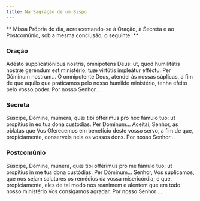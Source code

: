 ```yaml
---
title: Na Sagração de um Bispo
---
```


**
Missa Própria do dia, acrescentando-se à Oração, à Secreta e ao Postcomúnio,
sob a mesma conclusão, o seguinte:
**

### Oração

<div class="side-by-side not-content">
  <span>
    Adésto supplicatiónibus nostris, omnípotens Deus: ut, quod humilitátis nostræ geréndum est
    ministério, tuæ virtútis impleátur efféctu. Per Dóminum nostrum...
  </span>
  <span>
    Ó omnipotente Deus, atendei às nossas súplicas, a fim de que aquilo que praticamos pelo nosso
    humilde ministério, tenha efeito pelo vosso poder. Por nosso Senhor...
  </span>
</div>

### Secreta

<div class="side-by-side not-content">
  <span>
    Súscipe, Dómine, múmera, quæ tibi offérimus pro hoc fámulo tuo: ut propítius in eo tua dona
    custódias. Per Dóminum...
  </span>
  <span>
    Aceitai, Senhor, as oblatas que Vos Oferecemos em benefício deste vosso servo, a fim de que,
    propiciamente, conserveis nela os vossos dons. Por nosso Senhor...
  </span>
</div>

### Postcomúnio

<div class="side-by-side not-content">
  <span>
    Súscipe, Dómine, múnera, quæ tibi offérimus pro me fámulo tuo: ut propítius in me tua dona
    custódias. Per Dóminum...
  </span>
  <span>
    Senhor, Vos suplicamos, que nos sejam salutares os remédios da vossa misericórdia; e que,
    propiciamente, eles de tal modo nos reanimem e alentem que em todo nosso ministério Vos
    consigamos agradar. Por nosso Senhor ...
  </span>
</div>
